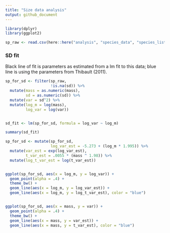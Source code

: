 ```yaml
---
title: "Size data analysis"
output: github_document
---
```


```r
library(dplyr)
library(ggplot2)
```

```r

sp_raw <- read.csv(here::here("analysis", "species_data", "species_list_working.csv"), stringsAsFactors = F, strip.white = T, na.strings = "")

```


### SD fit

Black line of fit is parameters as estimated from a lm fit to this data; blue line is using the parameters from Thibault (2011).

```r

sp_for_sd <- filter(sp_raw,
                    !is.na(sd)) %>%
  mutate(mass = as.numeric(mass),
         sd = as.numeric(sd)) %>%
  mutate(var = sd^2) %>%
  mutate(log_m = log(mass),
         log_var = log(var))


sd_fit <- lm(sp_for_sd, formula = log_var ~ log_m)

summary(sd_fit)

sp_for_sd <- mutate(sp_for_sd,
                    log_var_est = -5.273 + (log_m * 1.995)) %>%
  mutate(var_est = exp(log_var_est),
         t_var_est = .0055 * (mass ^ 1.98)) %>%
  mutate(log_t_var_est = log(t_var_est))


ggplot(sp_for_sd, aes(x = log_m, y = log_var)) +
  geom_point(alpha = .4) +
  theme_bw() +
  geom_line(aes(x = log_m, y = log_var_est)) +
  geom_line(aes(x = log_m, y = log_t_var_est), color = "blue")


ggplot(sp_for_sd, aes(x = mass, y = var)) +
  geom_point(alpha = .4) +
  theme_bw() +
  geom_line(aes(x = mass, y = var_est)) +
  geom_line(aes(x = mass, y = t_var_est), color = "blue")


```
